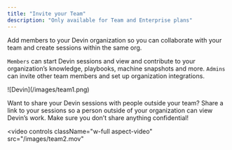 ```yaml
---
title: "Invite your Team"
description: "Only available for Team and Enterprise plans"
---
```


Add members to your Devin organization so you can collaborate with your team and create sessions within the same org. 

`Members` can start Devin sessions and view and contribute to your organization’s knowledge, playbooks, machine snapshots and more. `Admins` can invite other team members and set up organization integrations. 

<Frame>
    ![Devin](/images/team1.png)
</Frame>

Want to share your Devin sessions with people outside your team? Share a link to your sessions so a person outside of your organization can view Devin’s work. Make sure you don’t share anything confidential!

<video
  controls
  className="w-full aspect-video"
  src="/images/team2.mov"
></video>
